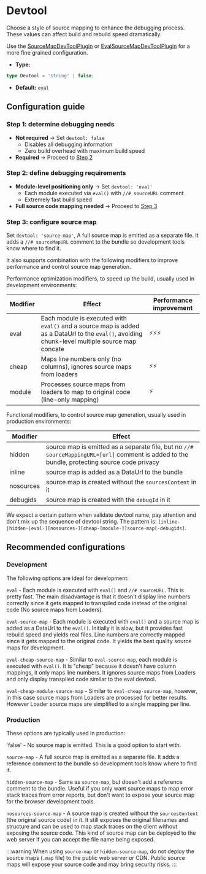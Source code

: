 
<WebpackLicense from="https://webpack.js.org/configuration/devtool/" />

# Devtool

Choose a style of source mapping to enhance the debugging process. These values can affect build and rebuild speed dramatically.

Use the [SourceMapDevToolPlugin](/plugins/webpack/source-map-dev-tool-plugin) or [EvalSourceMapDevToolPlugin](/plugins/webpack/eval-source-map-dev-tool-plugin) for a more fine grained configuration.

- **Type:**

```ts
type Devtool = 'string' | false;
```

- **Default:** `eval`

## Configuration guide

### Step 1: determine debugging needs

- **Not required** → Set `devtool: false`
  - Disables all debugging information
  - Zero build overhead with maximum build speed
- **Required** → Proceed to [Step 2](#step-2-define-debugging-requirements)

### Step 2: define debugging requirements

- **Module-level positioning only** → Set `devtool: 'eval'`
  - Each module executed via `eval()` with `//# sourceURL` comment
  - Extremely fast build speed
- **Full source code mapping needed** → Proceed to [Step 3](#step-3-configure-sourcemap)

### Step 3: configure source map

Set `devtool: 'source-map'`, A full source map is emitted as a separate file. It adds a `//# sourceMapURL` comment to the bundle so development tools know where to find it.

It also supports combination with the following modifiers to improve performance and control source map generation.

Performance optimization modifiers, to speed up the build, usually used in development environments:

| Modifier | Effect                                                                                                                                         | Performance improvement |
| -------- | ---------------------------------------------------------------------------------------------------------------------------------------------- | ----------------------- |
| eval     | Each module is executed with `eval()` and a source map is added as a DataUrl to the `eval()`, avoiding chunk-level multiple source map concate | ⚡⚡⚡                  |
| cheap    | Maps line numbers only (no columns), ignores source maps from loaders                                                                          | ⚡⚡                    |
| module   | Processes source maps from loaders to map to original code (line-only mapping)                                                                 | ⚡                      |

Functional modifiers, to control source map generation, usually used in production environments:

| Modifier  | Effect                                                                                                                                       |
| --------- | -------------------------------------------------------------------------------------------------------------------------------------------- |
| hidden    | source map is emitted as a separate file, but no `//# sourceMappingURL=[url]` comment is added to the bundle, protecting source code privacy |
| inline    | source map is added as a DataUrl to the bundle                                                                                               |
| nosources | source map is created without the `sourcesContent` in it                                                                                     |
| debugids  | source map is created with the `debugId` in it                                                                                               |

We expect a certain pattern when validate devtool name, pay attention and don't mix up the sequence of devtool string. The pattern is: `[inline-|hidden-|eval-][nosources-][cheap-[module-]]source-map[-debugids]`.

## Recommended configurations

### Development

The following options are ideal for development:

`eval` - Each module is executed with `eval()` and `//# sourceURL`. This is pretty fast. The main disadvantage is that it doesn't display line numbers correctly since it gets mapped to transpiled code instead of the original code (No source maps from Loaders).

`eval-source-map` - Each module is executed with `eval()` and a source map is added as a DataUrl to the `eval()`. Initially it is slow, but it provides fast rebuild speed and yields real files. Line numbers are correctly mapped since it gets mapped to the original code. It yields the best quality source maps for development.

`eval-cheap-source-map` - Similar to `eval-source-map`, each module is executed with `eval()`. It is "cheap" because it doesn't have column mappings, it only maps line numbers. It ignores source maps from Loaders and only display transpiled code similar to the eval devtool.

`eval-cheap-module-source-map` - Similar to `eval-cheap-source-map`, however, in this case source maps from Loaders are processed for better results. However Loader source maps are simplified to a single mapping per line.

### Production

These options are typically used in production:

'false' - No source map is emitted. This is a good option to start with.

`source-map` - A full source map is emitted as a separate file. It adds a reference comment to the bundle so development tools know where to find it.

`hidden-source-map` - Same as `source-map`, but doesn't add a reference comment to the bundle. Useful if you only want source maps to map error stack traces from error reports, but don't want to expose your source map for the browser development tools.

`nosources-source-map` - A source map is created without the `sourcesContent` (the original source code) in it. It still exposes the original filenames and structure and can be used to map stack traces on the client without exposing the source code. This kind of source map can be deployed to the web server if you can accept the file name being exposed.

:::warning
When using `source-map` or `hidden-source-map`, do not deploy the source maps (`.map` file) to the public web server or CDN. Public source maps will expose your source code and may bring security risks.
:::
